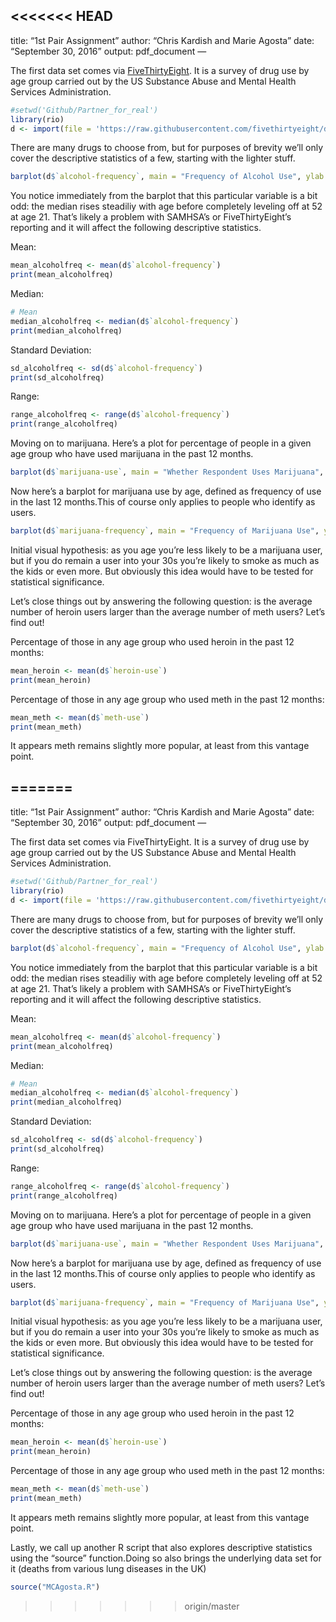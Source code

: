 <<<<<<< HEAD
---
title: "1st Pair Assignment"
author: "Chris Kardish and Marie Agosta"
date: "September 30, 2016"
output: pdf_document
---

The first data set comes via [FiveThirtyEight](https://github.com/fivethirtyeight/data). It is a survey of drug use by age group
carried out by the US Substance Abuse and Mental Health Services Administration.

```{r,include=FALSE, cache=TRUE}

#setwd('Github/Partner_for_real')
library(rio)
d <- import(file = 'https://raw.githubusercontent.com/fivethirtyeight/data/master/drug-use-by-age/drug-use-by-age.csv')

```

There are many drugs to choose from, but for purposes of brevity we'll only cover
the descriptive statistics of a few, starting with the lighter stuff. 


```{r, echo=FALSE}

barplot(d$`alcohol-frequency`, main = "Frequency of Alcohol Use", ylab = "Median # of times used last 12 months", xlab = "Age groups", names.arg = d$age)

```

You notice immediately from the barplot that this particular variable is a bit odd:
the median rises steadiliy with age before completely leveling off at 52 at age 21.
That's likely a problem with SAMHSA's or FiveThirtyEight's reporting and it will 
affect the following descriptive statistics.

Mean:
```{r, echo=FALSE}

mean_alcoholfreq <- mean(d$`alcohol-frequency`)
print(mean_alcoholfreq)

```
Median:
```{r, echo=FALSE}
# Mean
median_alcoholfreq <- median(d$`alcohol-frequency`)
print(median_alcoholfreq)
```
Standard Deviation:
```{r, echo=FALSE}

sd_alcoholfreq <- sd(d$`alcohol-frequency`)
print(sd_alcoholfreq)

```
Range:
```{r, echo=FALSE}
range_alcoholfreq <- range(d$`alcohol-frequency`)
print(range_alcoholfreq)
```

Moving on to marijuana. Here's a plot for percentage of people in a given age group
who have used marijuana in the past 12 months. 

```{r, echo=FALSE}

barplot(d$`marijuana-use`, main = "Whether Respondent Uses Marijuana", ylab = "Percentage of people", xlab = "Age groups", names.arg = d$age)

```

Now here's a barplot for marijuana use by age, defined as frequency of use in the last
12 months.This of course only applies to people who identify as users.

```{r, echo=FALSE}

barplot(d$`marijuana-frequency`, main = "Frequency of Marijuana Use", ylab = "Median # of times used last 12 months", xlab = "Age groups", names.arg = d$age)

```

Initial visual hypothesis: as you age you're less likely to be a marijuana user, but if you do
remain a user into your 30s you're likely to smoke as much as the kids or even more. 
But obviously this idea would have to be tested for statistical significance. 

Let's close things out by answering the following question: is the average number of 
heroin users larger than the average number of meth users? Let's find out! 

Percentage of those in any age group who used heroin in the past 12 months:
```{r, echo=FALSE}

mean_heroin <- mean(d$`heroin-use`)
print(mean_heroin)

```
Percentage of those in any age group who used meth in the past 12 months:
```{r, echo=FALSE}

mean_meth <- mean(d$`meth-use`)
print(mean_meth)

```
It appears meth remains slightly more popular, at least from this vantage point.

=======
---
title: "1st Pair Assignment"
author: "Chris Kardish and Marie Agosta"
date: "September 30, 2016"
output: pdf_document
---

The first data set comes via FiveThirtyEight. It is a survey of drug use by age group
carried out by the US Substance Abuse and Mental Health Services Administration.

```{r,include=FALSE, cache=TRUE}

#setwd('Github/Partner_for_real')
library(rio)
d <- import(file = 'https://raw.githubusercontent.com/fivethirtyeight/data/master/drug-use-by-age/drug-use-by-age.csv')

```

There are many drugs to choose from, but for purposes of brevity we'll only cover
the descriptive statistics of a few, starting with the lighter stuff. 


```{r, echo=FALSE}

barplot(d$`alcohol-frequency`, main = "Frequency of Alcohol Use", ylab = "Median # of times used last 12 months", xlab = "Age groups", names.arg = d$age)

```

You notice immediately from the barplot that this particular variable is a bit odd:
the median rises steadiliy with age before completely leveling off at 52 at age 21.
That's likely a problem with SAMHSA's or FiveThirtyEight's reporting and it will 
affect the following descriptive statistics.

Mean:
```{r, echo=FALSE}

mean_alcoholfreq <- mean(d$`alcohol-frequency`)
print(mean_alcoholfreq)

```
Median:
```{r, echo=FALSE}
# Mean
median_alcoholfreq <- median(d$`alcohol-frequency`)
print(median_alcoholfreq)
```
Standard Deviation:
```{r, echo=FALSE}

sd_alcoholfreq <- sd(d$`alcohol-frequency`)
print(sd_alcoholfreq)

```
Range:
```{r, echo=FALSE}
range_alcoholfreq <- range(d$`alcohol-frequency`)
print(range_alcoholfreq)
```

Moving on to marijuana. Here's a plot for percentage of people in a given age group
who have used marijuana in the past 12 months. 

```{r, echo=FALSE}

barplot(d$`marijuana-use`, main = "Whether Respondent Uses Marijuana", ylab = "Percentage of people", xlab = "Age groups", names.arg = d$age)

```

Now here's a barplot for marijuana use by age, defined as frequency of use in the last
12 months.This of course only applies to people who identify as users.

```{r, echo=FALSE}

barplot(d$`marijuana-frequency`, main = "Frequency of Marijuana Use", ylab = "Median # of times used last 12 months", xlab = "Age groups", names.arg = d$age)

```

Initial visual hypothesis: as you age you're less likely to be a marijuana user, but if you do
remain a user into your 30s you're likely to smoke as much as the kids or even more. 
But obviously this idea would have to be tested for statistical significance. 

Let's close things out by answering the following question: is the average number of 
heroin users larger than the average number of meth users? Let's find out! 

Percentage of those in any age group who used heroin in the past 12 months:
```{r, echo=FALSE}

mean_heroin <- mean(d$`heroin-use`)
print(mean_heroin)

```
Percentage of those in any age group who used meth in the past 12 months:
```{r, echo=FALSE}

mean_meth <- mean(d$`meth-use`)
print(mean_meth)

```
It appears meth remains slightly more popular, at least from this vantage point.

Lastly, we call up another R script that also explores descriptive statistics
using the "source" function.Doing so also brings the underlying data set for it
(deaths from various lung diseases in the UK)

```{r}

source("MCAgosta.R")

```

>>>>>>> origin/master
